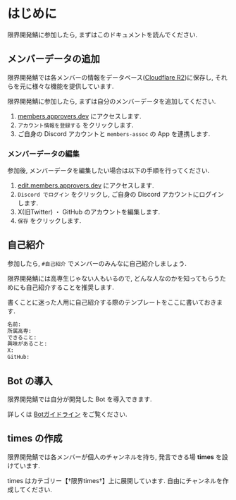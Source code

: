# はじめに

限界開発鯖に参加したら, まずはこのドキュメントを読んでください.

## メンバーデータの追加

限界開発鯖では各メンバーの情報をデータベース([Cloudflare R2](https://www.cloudflare.com/developer-platform/r2/))に保存し, それらを元に様々な機能を提供しています.

限界開発鯖に参加したら, まずは自分のメンバーデータを追加してください.

1. [members.approvers.dev](https://members.approvers.dev/) にアクセスします.
2. `アカウント情報を登録する` をクリックします.
3. ご自身の Discord アカウントと `members-assoc` の App を連携します.

### メンバーデータの編集

参加後, メンバーデータを編集したい場合は以下の手順を行ってください.

1. [edit.members.approvers.dev](https://edit.members.approvers.dev/) にアクセスします.
2. `Discord でログイン` をクリックし, ご自身の Discord アカウントにログインします.
3. X(旧Twitter) ・ GitHub のアカウントを編集します.
4. `保存` をクリックします.

## 自己紹介

参加したら, `#自己紹介` でメンバーのみんなに自己紹介しましょう.

限界開発鯖には高専生じゃない人もいるので, どんな人なのかを知ってもらうためにも自己紹介することを推奨します.

書くことに迷った人用に自己紹介する際のテンプレートをここに書いておきます.

```markdown
名前:
所属高専:
できること:
興味があること:
X:
GitHub:
```

## Bot の導入

限界開発鯖では自分が開発した Bot を導入できます.

詳しくは [Botガイドライン](../guideline/bot-create-guideline) をご覧ください.

## times の作成

限界開発鯖では各メンバーが個人のチャンネルを持ち, 発言できる場 **times** を設けています.

times はカテゴリー【†限界times†】上に展開しています. 自由にチャンネルを作成してください.
